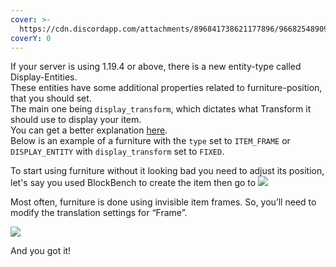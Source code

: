 ```yaml
---
cover: >-
  https://cdn.discordapp.com/attachments/896841738621177896/966825489098489856/unknown.png
coverY: 0
---
```


If your server is using 1.19.4 or above, there is a new entity-type called Display-Entities.\
These entities have some additional properties related to furniture-position, that you should set.\
The main one being `display_transform`, which dictates what Transform it should use to display your item.\
You can get a better explanation [here](display_entity_furniture#Display-Entity-Properties).\
Below is an example of a furniture with the `type` set to `ITEM_FRAME` or `DISPLAY_ENTITY` with `display_transform` set to `FIXED`.

To start using furniture without it looking bad you need to adjust its position, let's say you used BlockBench to create the item then go to
![](https://hibiscuscreative.notion.site/image/https%3A%2F%2Fs3-us-west-2.amazonaws.com%2Fsecure.notion-static.com%2Fc051221b-af62-46a7-a988-c9fdaf3d9c47%2FUntitled.png?table=block&id=bb951dcd-f5c4-4a1d-a73b-a7cdb36d18f0&spaceId=d94d82a0-f00a-4f51-82f0-03722550c74d&width=1340&userId=&cache=v2)

Most often, furniture is done using invisible item frames. So, you’ll need to modify the translation settings for “Frame”.

![](https://hibiscuscreative.notion.site/image/https%3A%2F%2Fs3-us-west-2.amazonaws.com%2Fsecure.notion-static.com%2F451c946e-fb1b-45c5-9738-be49b3fd4a5e%2FUntitled.png?table=block&id=07248014-959d-40c7-b9bd-74a038a3c361&spaceId=d94d82a0-f00a-4f51-82f0-03722550c74d&width=1440&userId=&cache=v2)

And you got it!
